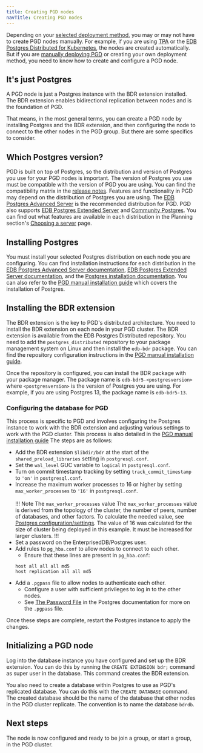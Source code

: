 ```yaml
---
title: Creating PGD nodes
navTitle: Creating PGD nodes
---
```


Depending on your [selected deployment method](../deploy-config), you may or may not have to create PGD nodes manually. For example, if you are using [TPA](../deploy-config/deploy-tpa/deploying/) or the [EDB Postgres Distributed for Kubernetes](../deploy-config/deploy-kubernetes/), the nodes are created automatically. But if you are [manually deploying PGD](../deploy-config/deploy-manual/deploying/) or creating your own deployment method, you need to know how to create and configure a PGD node.

## It's just Postgres

A PGD node is just a Postgres instance with the BDR extension installed. The BDR extension enables bidirectional replication between nodes and is the foundation of PGD. 

That means, in the most general terms, you can create a PGD node by installing Postgres and the BDR extension, and then configuring the node to connect to the other nodes in the PGD group. But there are some specifics to consider.

## Which Postgres version?

PGD is built on top of Postgres, so the distribution and version of Postgres you use for your PGD nodes is important. The version of Postgres you use must be compatible with the version of PGD you are using. You can find the compatibility matrix in the [release notes](/pgd/5.7/rel_notes). Features and functionality in PGD may depend on the distribution of Postgres you are using. The [EDB Postgres Advanced Server](/epas/latest/) is the recommended distribution for PGD. PGD also supports [EDB Postgres Extended Server](/pge/latest/) and [Community Postgres](https://www.postgresql.org/). You can find out what features are available in each distribution in the Planning section's [Choosing a server](../planning/choosing_server) page.

## Installing Postgres

You must install your selected Postgres distribution on each node you are configuring. You can find installation instructions for each distribution in the [EDB Postgres Advanced Server documentation](/epas/latest/installing/), [EDB Postgres Extended Server documentation](/pge/latest/installing/), and the [Postgres installation documentation](/supported-open-source/postgresql/installing/). You can also refer to the [PGD manual installation guide](../deploy-config/deploy-manual/deploying/02-install-postgres) which covers the installation of Postgres.

## Installing the BDR extension

The BDR extension is the key to PGD's distributed architecture. You need to install the BDR extension on each node in your PGD cluster. The BDR extension is available from the EDB Postgres Distributed repository. You need to add the `postgres_distributed` repository to your package management system on Linux and then install the `edb-bdr` package. You can find the repository configuration instructions in the [PGD manual installation guide](../deploy-config/deploy-manual/deploying/03-configuring-repositories).

Once the repository is configured, you can install the BDR package with your package manager. The package name is `edb-bdr5-<postgresversion>` where `<postgresversion>` is the version of Postgres you are using. For example, if you are using Postgres 13, the package name is `edb-bdr5-13`.

### Configuring the database for PGD

This process is specific to PGD and involves configuring the Postgres instance to work with the BDR extension and adjusting various settings to work with the PGD cluster. This process is also detailed in the [PGD manual installation guide](../deploy-config/deploy-manual/deploying/04-installing-software) The steps are as follows:

  * Add the BDR extension `$libdir/bdr` at the start of the `shared_preload_libraries` setting in `postgresql.conf`.
  * Set the `wal_level` GUC variable to `logical` in `postgresql.conf`.
  * Turn on commit timestamp tracking by setting `track_commit_timestamp` to `'on'` in `postgresql.conf`.
  * Increase the maximum worker processes to 16 or higher by setting `max_worker_processes` to `'16'` in `postgresql.conf`.<br/><br/>
  !!! Note The `max_worker_processes` value
  The `max_worker_processes` value is derived from the topology of the cluster, the number of peers, number of databases, and other factors. 
  To calculate the needed value, see [Postgres configuration/settings](/pgd/5.7/postgres-configuration/#postgres-settings).
  The value of 16 was calculated for the size of cluster being deployed in this example. It must be increased for larger clusters.
  !!!
  * Set a password on the EnterprisedDB/Postgres user.
  * Add rules to `pg_hba.conf` to allow nodes to connect to each other.
    * Ensure that these lines are present in `pg_hba.conf`:
    ```
    host all all all md5
    host replication all all md5
    ```
  * Add a `.pgpass` file to allow nodes to authenticate each other.
    * Configure a user with sufficient privileges to log in to the other nodes.
    * See [The Password File](https://www.postgresql.org/docs/current/libpq-pgpass.html) in the Postgres documentation for more on the `.pgpass` file. 

Once these steps are complete, restart the Postgres instance to apply the changes.

## Initializing a PGD node

Log into the database instance you have configured and set up the BDR extension. 
You can do this by running the `CREATE EXTENSION bdr;` command as super user in the database. 
This command creates the BDR extension. 

You also need to create a database within Postgres to use as PGD's replicated database. 
You can do this with the `CREATE DATABASE` command. 
The created database should be the name of the database that other nodes in the PGD cluster replicate. The convention is to name the database `bdrdb`.

## Next steps

The node is now configured and ready to be join a group, or start a group, in the PGD cluster.


